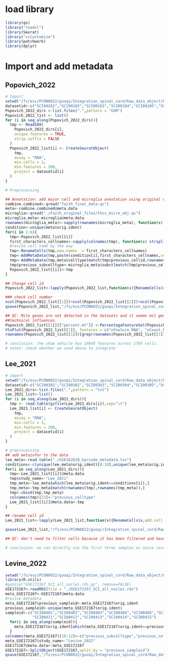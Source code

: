 
# load library

```r
library(qs)
library("readxl")
library(Seurat)
library("scCustomize")
library(patchwork)
library(dplyr)
```

# Import and add metadata

## Popovich_2022

```r
# Import
setwd("/fs/ess/PCON0022/guoqi/Integration_spinal_cord/Raw_data_object/Popovich_lab/Single_cell_Faith")
datasetid<-c("SCI00101","SCI00102","SCI00103","SCI00104","SCI00105","SCI00106")
Popovich_2022_dirs <-list.files(".",pattern = "GSM")
Popovich_2022_list <- list()
for (i in seq_along(Popovich_2022_dirs)){
  tmp <- Read10X(
    Popovich_2022_dirs[i],
    unique.features = TRUE,
    strip.suffix = FALSE
  )
  Popovich_2022_list[i] <- CreateSeuratObject(
    tmp,
    assay = "RNA",
    min.cells = 3,
    min.features = 200,
    project = datasetid[i]
  )
}

# Preprocessing

## Annotation: add major cell and microglia annotation using original cell annotations
combine.combined<-qread("faith_final_data.qs")
meta<-combine.combined@meta.data
microglia<-qread("./Faith_original_files/this_micro_obj.qs")
microglia_meta<-microglia@meta.data
rownames(microglia_meta)<-sapply(rownames(microglia_meta), function(x) strsplit(x, split = "-") %>% `[[` (1)%>% head(n = 1))
condition<-unique(meta$orig.ident)
for(i in 1:6){
  tmp<-Popovich_2022_list[[i]]
  first_characters_cellnames<-sapply(colnames(tmp), function(x) strsplit(x, split = "-") %>% `[[` (1)%>% head(n = 1))
  #revise cell name by the way
  tmp<-RenameCells(tmp,new.names  = first_characters_cellnames)
  tmp<-AddMetaData(tmp,paste(condition[i],first_characters_cellnames,sep="_"), col.name = "previous_cellid")
  tmp<-AddMetaData(tmp,meta$celltype[match(tmp$previous_cellid,rownames(meta))],col.name = "previous_celltype")
  tmp$previous_subcelltype<-microglia_meta$subct[match(tmp$previous_cellid,rownames(microglia_meta))]
  Popovich_2022_list[[i]]<-tmp
}

## Change cell id
Popovich_2022_list<-lapply(Popovich_2022_list,function(x){RenameCells(x,add.cell.id = x$orig.ident[1])})

### check cell number
ncol(Popovich_2022_list[[1]])+ncol(Popovich_2022_list[[2]])+ncol(Popovich_2022_list[[3]])+ncol(Popovich_2022_list[[4]])+ncol(Popovich_2022_list[[5]])+ncol(Popovich_2022_list[[6]])
qsave(Popovich_2022_list,"/fs/ess/PCON0022/guoqi/Integration_spinal_cord/Raw_data_object/Popovich_lab/Single_cell_Faith/Popovich_2022_list.qs")

## QC: Mito genes are not detected in the datasets and it seems mit genes might have been removed by original authors because of 
##technical influences.
Popovich_2022_list[[1]][["percent.mt"]] <-PercentageFeatureSet(Popovich_2022_list[[1]], pattern = "^mt-")
VlnPlot(Popovich_2022_list[[1]], features = c("nFeature_RNA", "nCount_RNA", "percent.mt"), ncol = 3,raster=FALSE)
rownames(Popovich_2022_list[[1]])[grep(rownames(Popovich_2022_list[[1]]),pattern = "^mt-")]

# conclusion: the sham vehicle has 14849 features across 1795 cells.
# notes: check whether we used above to integrate
```

## Lee_2021

```r
# import
setwd("/fs/ess/PCON0022/guoqi/Integration_spinal_cord/Raw_data_object/Lee_lab")
datasetid<-c("SCI00301","SCI00302","SCI00303","SCI00304","SCI00305","SCI00306","SCI00307","SCI00308","SCI00309","SCI00310")
Lee_2021_dirs<-list.files(".",pattern = "txt")
Lee_2021_list<-list()
for (i in seq_along(Lee_2021_dirs)){
  tmp <- read.table(gzfile(Lee_2021_dirs[i]),sep="\t")
  Lee_2021_list[i] <- CreateSeuratObject(
    tmp,
    assay = "RNA",
    min.cells = 3,
    min.features = 200,
    project = datasetid[i]
  )
}

# preprocessing
## add metainfor to the data
lee_meta<-read.table("./GSE162610_barcode_metadata.tsv")
conditions<-c(unique(lee_meta$orig.ident)[8:10],unique(lee_meta$orig.ident)[1:7])
for(i in seq_along(Lee_2021_dirs)){
  tmp<-Lee_2021_list[[i]]@meta.data
  tmp$study_name<-"Lee_2021"
  tmp_meta<-lee_meta[which(lee_meta$orig.ident==conditions[i]),]
  tmp_meta<-tmp_meta[match(rownames(tmp),rownames(tmp_meta)),]
  tmp<-cbind(tmp,tmp_meta)
  colnames(tmp)[33]<-"previous_celltype"
  Lee_2021_list[[i]]@meta.data<-tmp
}

## rename cell id
Lee_2021_list<-lapply(Lee_2021_list,function(x){RenameCells(x,add.cell.id = x$orig.ident[1])})

qsave(Lee_2021_list,"/fs/ess/PCON0022/guoqi/Integration_spinal_cord/Raw_data_object/Lee_lab/Lee_2021_list.qs")

## QC: don't need to filter cells because it has been filtered and have metadata. More strict can be considered.

# conclusion: we can directly use the first three samples as naive core.
```


## Levine_2022

```r
setwd("/fs/ess/PCON0022/guoqi/Integration_spinal_cord/Raw_data_object/Levine/Matson_Levine_2022")
library(R.utils)
#gunzip("GSE172167_SCI_all_nuclei.rds.gz", remove=FALSE)
GSE172167<-readRDS(file = "./GSE172167_SCI_all_nuclei.rds")
meta_GSE172167<-GSE172167@meta.data
#revise metadata
meta_GSE172167$previous_sampleid<-meta_GSE172167$orig.ident
previous_sampleid<-unique(meta_GSE172167$orig.ident)
sampleid<-c("SCI00401","SCI00402","SCI00403","SCI00404","SCI00405","SCI00406","SCI00407","SCI00408","SCI00409","SCI00410",
            "SCI00411","SCI00412","SCI00413","SCI00414","SCI00415")
  for(i in seq_along(sampleid)){
    meta_GSE172167$orig.ident[which(meta_GSE172167$orig.ident==previous_sampleid[i])]<-sampleid[i]
  }
colnames(meta_GSE172167)[10:12]<-c("previous_subcelltype","previous_celltype","previous_midlevelcelltype")
meta_GSE172167$study_name<-"Levine_2022"
GSE172167@meta.data<-meta_GSE172167
GSE172167<-SplitObject(GSE172167,split.by = "previous_sampleid")
qsave(GSE172167,"/fs/ess/PCON0022/guoqi/Integration_spinal_cord/Raw_data_object/Levine/Matson_Levine_2022/Levine_2022.qs")
```
